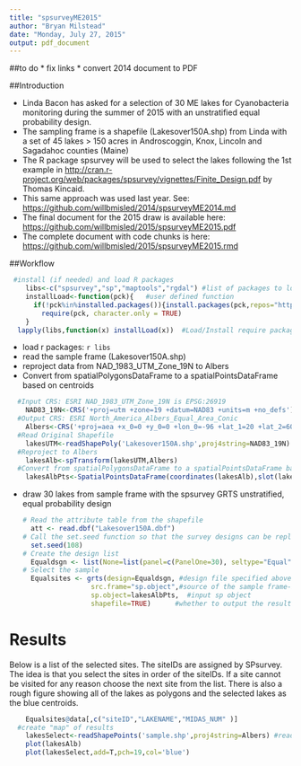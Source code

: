 ```yaml
---
title: "spsurveyME2015"
author: "Bryan Milstead"
date: "Monday, July 27, 2015"
output: pdf_document
---
```

<!---
use these command instead of the knit icon if you want the data and work loaded into the R workspace
  library(knitr)
    setwd("2015")
    knit('spsurveyME2015.rmd')
-->
##to do
* fix links
* convert 2014 document to PDF

##Introduction

* Linda Bacon has asked for a selection of 30 ME lakes for Cyanobacteria monitoring during the summer of 2015 with an unstratified equal probability design.
* The sampling frame is a shapefile (Lakesover150A.shp) from Linda with a set of 45 lakes > 150 acres in Androscoggin, Knox, Lincoln and Sagadahoc counties (Maine)
* The R package spsurvey will be used to select the lakes following the 1st example in <http://cran.r-project.org/web/packages/spsurvey/vignettes/Finite_Design.pdf> by Thomas Kincaid.
* This same approach was used last year.  See: <https://github.com/willbmisled/2014/spsurveyME2014.md>
* The final document for the 2015 draw is available here: <https://github.com/willbmisled/2015/spsurveyME2015.pdf>
* The complete document with code chunks is here: <https://github.com/willbmisled/2015/spsurveyME2015.rmd>

##Workflow

```r
 #install (if needed) and load R packages
    libs<-c("spsurvey","sp","maptools","rgdal") #list of packages to load
    installLoad<-function(pck){   #user defined function
      if(!pck%in%installed.packages()){install.packages(pck,repos="http://rweb.quant.ku.edu/cran/")}
        require(pck, character.only = TRUE)
    }
  lapply(libs,function(x) installLoad(x))  #Load/Install require packages

```

* load r packages:  `r libs`
* read the sample frame (Lakesover150A.shp)
* reproject data from NAD_1983_UTM_Zone_19N to Albers
* Convert from spatialPolygonsDataFrame to a spatialPointsDataFrame based on centroids

```r
  #Input CRS: ESRI NAD_1983_UTM_Zone_19N is EPSG:26919
    NAD83_19N<-CRS('+proj=utm +zone=19 +datum=NAD83 +units=m +no_defs')
  #Output CRS: ESRI North_America_Albers_Equal_Area_Conic
    Albers<-CRS('+proj=aea +x_0=0 +y_0=0 +lon_0=-96 +lat_1=20 +lat_2=60 +lat_0=40 +units=m +datum=NAD83')
  #Read Original Shapefile
    lakesUTM<-readShapePoly('Lakesover150A.shp',proj4string=NAD83_19N)
  #Reproject to Albers
    lakesAlb<-spTransform(lakesUTM,Albers)
  #Convert from spatialPolygonsDataFrame to a spatialPointsDataFrame based on centroids
    lakesAlbPts<-SpatialPointsDataFrame(coordinates(lakesAlb),slot(lakesAlb,"data"), proj4string=Albers)
```

* draw 30 lakes from sample frame with the spsurvey GRTS unstratified, equal probability design 

  ```r
  # Read the attribute table from the shapefile
    att <- read.dbf("Lakesover150A.dbf") 
  # Call the set.seed function so that the survey designs can be replicated
    set.seed(108)
  # Create the design list
    Equaldsgn <- list(None=list(panel=c(PanelOne=30), seltype="Equal")) #PanelOne=30 is the sample size
  # Select the sample
    Equalsites <- grts(design=Equaldsgn, #design file specified above
                   src.frame="sp.object",#source of the sample frame-in this case an the sp object "lakesAlb"
                   sp.object=lakesAlbPts,  #input sp object
                   shapefile=TRUE)      #whether to output the results as a shapefile
```

# Results

Below is a list of the selected sites.  The siteIDs are assigned by SPsurvey.  The idea is that you select the sites in order of the siteIDs.  If a site cannot be visited for any reason choose the next site from the list.  There is also a rough figure showing all of the lakes as polygons and the selected lakes as the blue centroids.

```r
    Equalsites@data[,c("siteID","LAKENAME","MIDAS_NUM" )]
  #create "map" of results
    lakesSelect<-readShapePoints('sample.shp',proj4string=Albers) #read the shapefile of selected lake (points)
    plot(lakesAlb)
    plot(lakesSelect,add=T,pch=19,col='blue')
```


